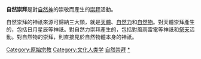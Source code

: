 '''自然崇拜'''是對[[自然神|自然神]]的崇敬而產生的[[崇拜|崇拜]]活動。

自然崇拜的神祇來源可歸納三大類，就是[[天體|天體]]、[[自然|自然力]]和[[自然|自然物]]。對天體崇拜產生的，包括日月星辰等神祇。對自然力崇拜產生的，包括對風雨雷電等神祇和[[祭天|祭天]]活動。對自然物的崇拜，則直接見於自然物體本身的神祇。　

{{Religion-stub}}

[[Category:原始宗教|Category:原始宗教]]
[[Category:文化人类学|Category:文化人类学]]
[[Category:自然崇拜|]]
[[Category:自然與宗教|*]]
